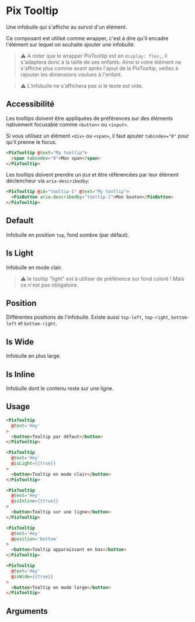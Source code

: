 
<Meta
  title='Basics/Tooltip'
  component='PixTooltip'
  decorators={[centered]}
  argTypes={stories.argTypes}
/>

# Pix Tooltip

Une infobulle qui s'affiche au survol d'un élément.

Ce composant est utilisé comme wrapper, c'est à dire qu'il encadre l'élément sur lequel on souhaite ajouter une infobulle.

> ⚠️ A noter que le wrapper PixTooltip est en `display: flex;`, il s'adaptera donc à la taille de ses enfants. Ainsi si votre élément ne s'affiche plus comme avant après l'ajout de la PixTooltip, veillez à rajouter les dimensions voulues à l'enfant.

> ⚠️ L'infobulle ne s'affichera pas si le texte est vide.

## Accessibilité

Les tooltips doivent être appliquées de préférences sur des éléments nativement focusable comme `<button>` ou `<input>`.

Si vous utilisez un élément `<div>` ou `<span>`, il faut ajouter `tabindex="0"` pour qu'il prenne le focus.

```html
<PixTooltip @text="My tooltip">
  <span tabindex="0">Mon span</span>
</PixTooltip>
```

Les tooltips doivent prendre un `@id` et être référencées par leur élément déclencheur via `aria-describedby`:

```html
<PixTooltip @id="tooltip-1" @text="My tooltip">
  <PixButton aria-describedby="tooltip-1">Mon bouton</PixButton>
</PixTooltip>
```

## Default

Infobulle en position `top`, fond sombre (par défaut).

<Canvas>
  <Story name="Default" story={stories.Default} height={200} />
</Canvas>

## Is Light

Infobulle en mode clair.

> ⚠️ le tooltip "light" est à utiliser de préférence sur fond coloré ! Mais ce n'est pas obligatoire.

<Canvas>
  <Story name="Is Light" story={stories.isLight} height={200} />
</Canvas>

## Position

Différentes positions de l'infobulle.
Existe aussi `top-left`, `top-right`, `bottom-left` et `bottom-right`.

<Canvas isColumn>
  <Story name="Left" story={stories.left} height={100} />
  <Story name="Right" story={stories.right} height={100} />
  <Story name="Bottom" story={stories.bottom} height={150} />
</Canvas>

## Is Wide

Infobulle en plus large.

<Canvas>
  <Story name="Is Wide" story={stories.isWide} height={200} />
</Canvas>

## Is Inline

Infobulle dont le contenu reste sur une ligne.

<Canvas>
  <Story name="Is Inline" story={stories.isInline} height={200} />
</Canvas>

## Usage

```html
<PixTooltip
  @text='Hey'
>
  <button>Tooltip par défaut</button>
</PixTooltip>

<PixTooltip
  @text='Hey'
  @isLight={{true}}
>
  <button>Tooltip en mode clair</button>
</PixTooltip>

<PixTooltip
  @text='Hey'
  @isInline={{true}}
>
  <button>Tooltip sur une ligne</button>
</PixTooltip>

<PixTooltip
  @text='Hey'
  @position='bottom'
>
  <button>Tooltip apparaissant en bas</button>
</PixTooltip>

<PixTooltip
  @text='Hey'
  @isWide={{true}}
>
  <button>Tooltip en mode large</button>
</PixTooltip>
```

## Arguments

<ArgsTable story="Default" />
